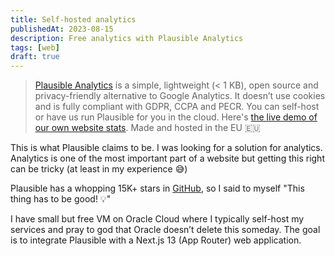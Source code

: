 ```yaml
---
title: Self-hosted analytics
publishedAt: 2023-08-15
description: Free analytics with Plausible Analytics
tags: [web]
draft: true
---
```


<WIP />

> [Plausible Analytics](https://plausible.io/) is a simple, lightweight (< 1 KB), open source and privacy-friendly alternative to Google Analytics. It doesn’t use cookies and is fully compliant with GDPR, CCPA and PECR. You can self-host or have us run Plausible for you in the cloud. Here's [the live demo of our own website stats](https://plausible.io/plausible.io). Made and hosted in the EU 🇪🇺

This is what Plausible claims to be. I was looking for a solution for analytics. Analytics is one of the most important part of a website but getting this right can be tricky (at least in my experience 😅)

Plausible has a whopping 15K+ stars in [GitHub](https://github.com/plausible/analytics), so I said to myself "This thing has to be good! 💡"

I have small but free VM on Oracle Cloud where I typically self-host my services and pray to god that Oracle doesn’t delete this someday. The goal is to integrate Plausible with a Next.js 13 (App Router) web application.
